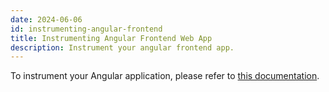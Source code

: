 ```yaml
---
date: 2024-06-06
id: instrumenting-angular-frontend
title: Instrumenting Angular Frontend Web App
description: Instrument your angular frontend app.
---
```


To instrument your Angular application, please refer to [this documentation](https://signoz.io/docs/instrumentation/angular/).